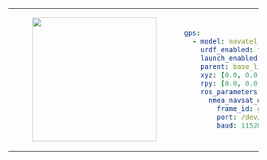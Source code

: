 <table>
    <tr>
        <td>
            <center>
            <figure>
                <img
                    src={require("./img/novatel_smart7.png").default}
                    width="250"
                />
            </figure>
            </center>
        </td>
<td>

```yaml
gps:
  - model: novatel_smart7
    urdf_enabled: true
    launch_enabled: true
    parent: base_link
    xyz: [0.0, 0.0, 0.0]
    rpy: [0.0, 0.0, 0.0]
    ros_parameters:
      nmea_navsat_driver:
        frame_id: gps_0_link
        port: /dev/ttyACM0
        baud: 115200
```
</td>
</tr>
</table>
